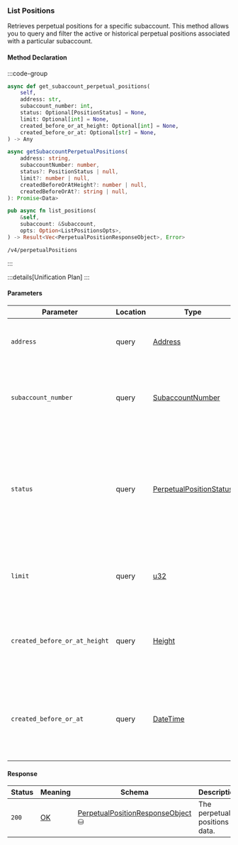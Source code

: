 ### List Positions

Retrieves perpetual positions for a specific subaccount.
This method allows you to query and filter the active or historical perpetual positions associated with a particular subaccount.

#### Method Declaration

:::code-group

```python [Python]
async def get_subaccount_perpetual_positions(
    self,
    address: str,
    subaccount_number: int,
    status: Optional[PositionStatus] = None,
    limit: Optional[int] = None,
    created_before_or_at_height: Optional[int] = None,
    created_before_or_at: Optional[str] = None,
) -> Any
```

```typescript [TypeScript]
async getSubaccountPerpetualPositions(
    address: string,
    subaccountNumber: number,
    status?: PositionStatus | null,
    limit?: number | null,
    createdBeforeOrAtHeight?: number | null,
    createdBeforeOrAt?: string | null,
): Promise<Data> 
```

```rust [Rust]
pub async fn list_positions(
    &self,
    subaccount: &Subaccount,
    opts: Option<ListPositionsOpts>,
) -> Result<Vec<PerpetualPositionResponseObject>, Error>
```

```url [API]
/v4/perpetualPositions
```

:::

:::details[Unification Plan]
:::

#### Parameters

| Parameter           | Location | Type               | Required    | Description                                                           |
| ------------------- | -------- | ------------------ | ----------- | --------------------------------------------------------------------- |
| `address`           | query    | [Address]          | true        | The wallet address that owns the subaccount.                          |
| `subaccount_number` | query    | [SubaccountNumber] | true        | The identifier for the specific subaccount within the wallet address. |
| `status`                      | query    | [PerpetualPositionStatus] | false      | Filter to retrieve positions with a specific status. If not provided, all positions will be returned regardless of status. |
| `limit`                       | query    | [u32]                     | false      | Maximum number of asset positions to return in the response. |
| `created_before_or_at_height` | query    | [Height]                  | false      | Restricts results to positions created at or before a specific blockchain height. |
| `created_before_or_at`        | query    | [DateTime]                | false      | Restricts results to positions created at or before a specific timestamp (ISO 8601 format). |

#### Response

| Status | Meaning     | Schema                              | Description                   |
| ------ | ----------- | ----------------------------------- | ----------------------------- |
| `200`  | [OK]        | [PerpetualPositionResponseObject] ⛁ | The perpetual positions data. |

[Address]: /types/address
[SubaccountNumber]: /types/subaccount_number
[PerpetualPositionStatus]: /types/perpetual_position_status
[OK]: https://datatracker.ietf.org/doc/html/rfc7231#section-6.3.1
[PerpetualPositionResponseObject]: /types/perpetual_position_response_object
[u32]: /types/u32
[Height]: /types/height
[DateTime]: /types/date_time

